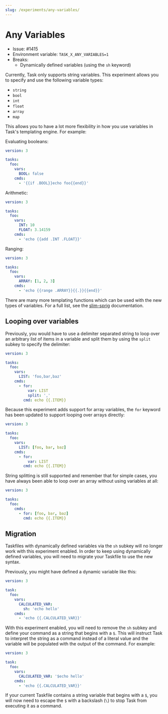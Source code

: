 ```yaml
---
slug: /experiments/any-variables/
---
```


# Any Variables

- Issue: #1415
- Environment variable: `TASK_X_ANY_VARIABLES=1`
- Breaks:
  - Dynamically defined variables (using the `sh` keyword)

Currently, Task only supports string variables. This experiment allows you to
specify and use the following variable types:

- `string`
- `bool`
- `int`
- `float`
- `array`
- `map`

This allows you to have a lot more flexibility in how you use variables in
Task's templating engine. For example:

Evaluating booleans:

```yaml
version: 3

tasks:
  foo:
    vars:
      BOOL: false
    cmds:
      - '{{if .BOOL}}echo foo{{end}}'
```

Arithmetic:

```yaml
version: 3

tasks:
  foo:
    vars:
      INT: 10
      FLOAT: 3.14159
    cmds:
      - 'echo {{add .INT .FLOAT}}'
```

Ranging:

```yaml
version: 3

tasks:
  foo:
    vars:
      ARRAY: [1, 2, 3]
    cmds:
      - 'echo {{range .ARRAY}}{{.}}{{end}}'
```

There are many more templating functions which can be used with the new types of
variables. For a full list, see the
[slim-sprig][slim-sprig] documentation.

## Looping over variables

Previously, you would have to use a delimiter separated string to loop over an
arbitrary list of items in a variable and split them by using the `split` subkey
to specify the delimiter:

```yaml
version: 3

tasks:
  foo:
    vars:
      LIST: 'foo,bar,baz'
    cmds:
      - for:
          var: LIST
          split: ','
        cmd: echo {{.ITEM}}
```

Because this experiment adds support for array variables, the `for` keyword has
been updated to support looping over arrays directly:

```yaml
version: 3

tasks:
  foo:
    vars:
      LIST: [foo, bar, baz]
    cmds:
      - for:
          var: LIST
        cmd: echo {{.ITEM}}
```

String splitting is still supported and remember that for simple cases, you have
always been able to loop over an array without using variables at all:

```yaml
version: 3

tasks:
  foo:
    cmds:
      - for: [foo, bar, baz]
        cmd: echo {{.ITEM}}
```

## Migration

Taskfiles with dynamically defined variables via the `sh` subkey will no longer
work with this experiment enabled. In order to keep using dynamically defined
variables, you will need to migrate your Taskfile to use the new syntax.

Previously, you might have defined a dynamic variable like this:

```yaml
version: 3

task:
  foo:
    vars:
      CALCULATED_VAR:
        sh: 'echo hello'
    cmds:
      - 'echo {{.CALCULATED_VAR}}'
```

With this experiment enabled, you will need to remove the `sh` subkey and define
your command as a string that begins with a `$`. This will instruct Task to
interpret the string as a command instead of a literal value and the variable
will be populated with the output of the command. For example:

```yaml
version: 3

task:
  foo:
    vars:
      CALCULATED_VAR: '$echo hello'
    cmds:
      - 'echo {{.CALCULATED_VAR}}'
```

If your current Taskfile contains a string variable that begins with a `$`, you
will now need to escape the `$` with a backslash (`\`) to stop Task from
executing it as a command.

<!-- prettier-ignore-start -->

[slim-sprig]: https://go-task.github.io/slim-sprig/

<!-- prettier-ignore-end -->
